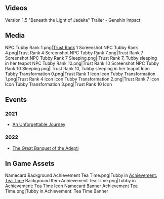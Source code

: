 {{CharacterTabs}}
==Videos==
<gallery hideaddbutton="true" captionalign="center">
Version 1.5 "Beneath the Light of Jadeite" Trailer - Genshin Impact
</gallery>

==Media==
<gallery hideaddbutton="true" captionalign="center">
NPC Tubby Rank 1.png|[[Trust Rank]] 1 Screenshot
NPC Tubby Rank 4.png|Trust Rank 4 Screenshot
NPC Tubby Rank 7.png|Trust Rank 7 Screenshot
NPC Tubby Rank 7 Sleeping.png| Trust Rank 7, Tubby sleeping in her teapot
NPC Tubby Rank 10.png|Trust Rank 10 Screenshot
NPC Tubby Rank 10 Sleeping.png| Trust Rank 10, Tubby sleeping in her teapot
Icon Tubby Transformation 0.png|Trust Rank 1 Icon
Icon Tubby Transformation 1.png|Trust Rank 4 Icon
Icon Tubby Transformation 2.png|Trust Rank 7 Icon
Icon Tubby Transformation 3.png|Trust Rank 10 Icon
</gallery>

==Events==
===2021===
*[[An Unforgettable Journey]]
===2022===
*[[The Great Banquet of the Adepti]]

==In Game Assets==
<gallery hideaddbutton="true" captionalign="center">
Namecard Background Achievement Tea Time.png|Tubby in [[Achievement: Tea Time]] Background
Item Achievement Tea Time.png|Tubby in Achievement: Tea Time Icon
Namecard Banner Achievement Tea Time.png|Tubby in Achievement: Tea Time Banner
</gallery>